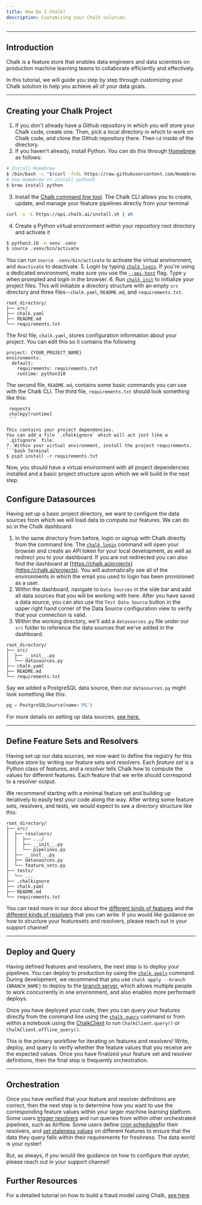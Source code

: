 ```yaml
---
title: How Do I Chalk?
description: Customizing your Chalk solution.
---
```


---

## Introduction

Chalk is a feature store that enables data engineers and data scientists on production machine learning teams to
collaborate efficiently and effectively.

In this tutorial, we will guide you step by step through customizing your Chalk solution to help you achieve all of
your data goals.

---

## Creating your Chalk Project

1. If you don't already have a Github repository in which you will store your Chalk code, create one. Then, pick a
local directory in which to work on Chalk code, and clone the Github repository there. Then `cd` inside of the
directory.
2. If you haven't already, install Python. You can do this through [Homebrew](https://brew.sh/) as follows:
```bash Terminal
# Install Homebrew
$ /bin/bash -c "$(curl -fsSL https://raw.githubusercontent.com/Homebrew/install/HEAD/install.sh)"
# Use Homebrew to install python3
$ brew install python
```
3. Install the [Chalk command line tool](https://docs.chalk.ai/cli). The Chalk CLI allows you to create, update, and
manage your feature pipelines directly from your terminal
```bash
curl -s -L https://api.chalk.ai/install.sh | sh
```
4. Create a Python virtual environment within your repository root directory and activate it
```bash
$ python3.10 -m venv .venv
$ source .venv/bin/activate
```
You can run `source .venv/bin/activate` to activate the virtual environment, and `deactivate` to deactivate.
5. Login by typing [`chalk login`](/cli/login). If you're using a dedicated environment, make sure you use the
[`--api-host`](/cli/chalk#api-host) flag. Type `y` when prompted and login in the browser.
6. Run [`chalk init`](/cli/init) to initialize your project files. This will initialize a directory structure with an
empty `src` directory and three files--`chalk.yaml`, `README.md`, and `requirements.txt`.
```
root_directory/
├── src/
├── chalk.yaml
├── README.md
└── requirements.txt
```
The first file, `chalk.yaml`, stores configuration information about your project. You can edit this so it
contains the following
   ```
   project: {YOUR_PROJECT_NAME}
   environments:
     default:
       requirements: requirements.txt
       runtime: python310
   ```

The second file, `README.md`, contains some basic commands you can use with the Chalk CLI.
The third file, `requirements.txt` should look something like this:
   ```
    requests
    chalkpy[runtime]
    ```

   This contains your project dependencies.
   You can add a file `.chalkignore` which will act just like a `.gitignore` file.
7. Within your virtual environment, install the project requirements.
```bash Terminal
$ pip3 install -r requirements.txt
```

Now, you should have a virtual environment with all project dependencies installed and a basic project structure upon
which we will build in the next step.

## Configure Datasources

Having set up a basic project directory, we want to configure the data sources from which we will load data to
compute our features. We can do so in the Chalk dashboard.

1. In the same directory from before, login or signup with Chalk directly from the command line. The
[`chalk login`](https://docs.chalk.ai/cli/login) command will open your browser and create an
API token for your local development, as well as redirect you to your dashboard. If you are not
redirected you can also find the dashboard at [https://chalk.ai/projects](https://chalk.ai/projects).
You will automatically see all of the environments in which the email you used to login has been
provisioned as a user.
 2. Within the dashboard, navigate to `Data Sources` in the side bar and add all data sources that you will
be working with here. After you have saved a data source, you can also use the `Test Data Source` button
in the upper right hand corner of the Data Source configuration view to verify that your connection is
valid.
 3. Within the working directory, we'll add a `datasources.py` file under our `src` folder to reference the
data sources that we've added in the dashboard.
 ```
 root_directory/
 ├── src/
 │  ├── __init__.py
 │  └── datasources.py
 ├── chalk.yaml
 ├── README.md
 └── requirements.txt
 ```

Say we added a PostgreSQL data source, then our `datasources.py` might look something like this:
```python
pg = PostgreSQLSource(name='PG')
```

For more details on setting up data sources, [see here.](https://docs.chalk.ai/docs/integrations)

---

##  Define Feature Sets and Resolvers

Having set up our data sources, we now want to define the registry for this feature store by writing our
feature sets and resolvers. Each *feature set* is a Python class of features, and a *resolver* tells Chalk
how to compute the values for different features. Each feature that we write should correspond to a resolver output.

We recommend starting with a minimal feature set and building up iteratively to easily test your code along the way.
After writing some feature sets, resolvers, and tests, we would expect to see a directory structure like this:
```
root_directory/
├── src/
│  ├── resolvers/
│  │  ├── .../
│  │  ├── __init__.py
│  │  └── pipelines.py
│  ├── __init__.py
│  ├── datasources.py
│  └── feature_sets.py
├── tests/
│  └── ...
├── .chalkignore
├── chalk.yaml
├── README.md
└── requirements.txt
```

You can read more in our docs about the [different kinds of features](https://docs.chalk.ai/docs/features) and the
[different kinds of resolvers](https://docs.chalk.ai/docs/resolver-overview) that you can write. If you would like
guidance on how to structure your featuresets and resolvers, please reach out in your support channel!

---

## Deploy and Query

Having defined features and resolvers, the next step is to deploy your pipelines. You can deploy to production by
using the [`chalk apply`](https://docs.chalk.ai/cli/apply) command. During development, we recommend that you use
`chalk apply --branch {BRANCH_NAME}` to deploy to the [branch server](https://docs.chalk.ai/docs/branches), which allows
multiple people to work concurrently in one environment, and also enables more performant deploys.

Once you have deployed your code, then you can query your features directly from the command line using the
[`chalk query`](https://docs.chalk.ai/cli/query) command or from within a notebook using the
[ChalkClient](https://docs.chalk.ai/api-docs#ChalkClient) to run `ChalkClient.query()` or `ChalkClient.offline_query()`.

This is the primary workflow for iterating on features and resolvers! Write, deploy, and query to verify whether the
feature values that you receive are the expected values. Once you have finalized your feature set and resolver
definitions, then the final step is frequently orchestration.

---

## Orchestration

Once you have verified that your feature and resolver definitions are correct, then the next step is to determine how
you want to use the corresponding feature values within your larger machine learning platform. Some users [trigger
resolvers](https://docs.chalk.ai/docs/runs) and run queries from within other orchestrated pipelines, such as Airflow.
Some users define [cron schedules](https://docs.chalk.ai/docs/resolver-cron)for their resolvers,
and [set staleness values](https://docs.chalk.ai/docs/feature-caching) on different features to
ensure that the data they query falls within their requirements for freshness. The data world is your oyster!

But, as always, if you would like guidance on how to configure that oyster, please reach out in your support channel!

## Further Resources

For a detailed tutorial on how to build a fraud model using Chalk, [see here](https://docs.chalk.ai/docs/fraud-1).
